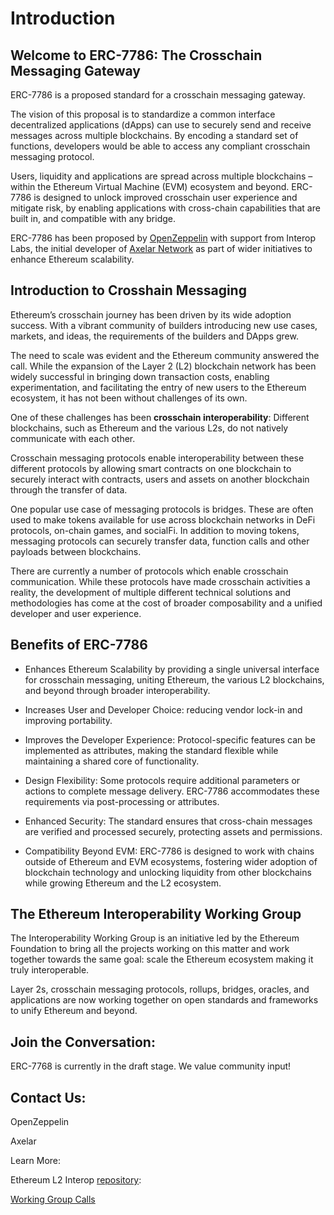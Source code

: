 # Introduction

## Welcome to ERC-7786: The Crosschain Messaging Gateway

ERC-7786 is a proposed standard for a crosschain messaging gateway. 

The vision of this proposal is to standardize a common interface decentralized applications (dApps) can use to securely send and receive messages across multiple blockchains. By encoding a standard set of functions, developers would be able to access any compliant crosschain messaging protocol. 

Users, liquidity and applications are spread across multiple blockchains – within the Ethereum Virtual Machine (EVM) ecosystem and beyond. ERC-7786 is designed to unlock improved crosschain user experience and mitigate risk, by enabling applications with cross-chain capabilities that are built in, and compatible with any bridge. 

ERC-7786 has been proposed by [OpenZeppelin](https://www.openzeppelin.com/) with support from Interop Labs, the initial developer of [Axelar Network](https://www.axelar.network/) as part of wider initiatives to enhance Ethereum scalability. 

## Introduction to Crosshain Messaging

Ethereum’s crosschain journey has been driven by its wide adoption success. With a vibrant community of builders introducing new use cases, markets, and ideas, the requirements of the builders and DApps grew. 

The need to scale was evident and the Ethereum community answered the call. While the expansion of the Layer 2 (L2) blockchain network has been widely successful in bringing down transaction costs, enabling experimentation, and facilitating the entry of new users to the Ethereum ecosystem, it has not been without challenges of its own.

One of these challenges has been **crosschain interoperability**: Different blockchains, such as Ethereum and the various L2s, do not natively communicate with each other. 

Crosschain messaging protocols enable interoperability between these different protocols by allowing smart contracts on one blockchain to securely interact with contracts, users and assets on another blockchain through the transfer of data. 

One popular use case of messaging protocols is bridges. These are often used to make tokens available for use across blockchain networks in DeFi protocols, on-chain games, and socialFi. In addition to moving tokens, messaging protocols can securely transfer data, function calls and other payloads between blockchains. 

There are currently a number of protocols which enable crosschain communication. While these protocols have made crosschain activities a reality, the development of multiple different technical solutions and methodologies has come at the cost of broader composability and a unified developer and user experience. 

## Benefits of ERC-7786

 - Enhances Ethereum Scalability by providing a single universal interface for crosschain messaging, uniting Ethereum, the various L2 blockchains, and beyond through broader interoperability. 

 - Increases User and Developer Choice: reducing vendor lock-in and improving portability. 

 - Improves the Developer Experience: Protocol-specific features can be implemented as attributes, making the standard flexible while maintaining a shared core of functionality.

 - Design Flexibility: Some protocols require additional parameters or actions to complete message delivery. ERC-7786 accommodates these requirements via post-processing or attributes. 

 - Enhanced Security: The standard ensures that cross-chain messages are verified and processed securely, protecting assets and permissions.

 - Compatibility Beyond EVM: ERC-7786 is designed to work with chains outside of Ethereum and EVM ecosystems, fostering wider adoption of blockchain technology and unlocking liquidity from other blockchains while growing Ethereum and the L2 ecosystem. 


## The Ethereum Interoperability Working Group

The Interoperability Working Group is an initiative led by the Ethereum Foundation to bring all the projects working on this matter and work together towards the same goal: scale the Ethereum ecosystem making it truly interoperable.

Layer 2s, crosschain messaging protocols, rollups, bridges, oracles, and applications are now working together on open standards and frameworks to unify Ethereum and beyond. 

## Join the Conversation:  

ERC-7768 is currently in the draft stage. We value community input!

## Contact Us:  

OpenZeppelin 

Axelar 

Learn More: 

Ethereum L2 Interop [repository](https://github.com/ethereum/L2-interop): 

[Working Group Calls](https://github.com/ethereum/pm/issues/1367)
